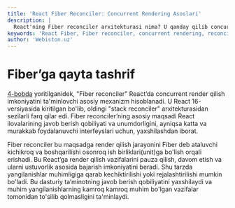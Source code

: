```yaml
---
title: 'React Fiber Reconciler: Concurrent Rendering Asoslari'
description: |
  React'ning Fiber reconciler arxitekturasi nima? U qanday qilib concurrent rendering'ga imkon berishini va ilovalar samaradorligini oshirishini bilib oling.
keywords: 'React Fiber, Fiber reconciler, concurrent rendering, reconciliation, stack reconciler, React 16, performance, samaradorlik, work unit, webiston'
author: 'Webiston.uz'
---
```


# Fiber’ga qayta tashrif

[4-bobda](/books/fluent-react/inside-reconciliation) yoritilganidek, "Fiber reconciler" React’da concurrent render qilish imkoniyatini ta'minlovchi asosiy mexanizm hisoblanadi. U React 16-versiyasida kiritilgan bo'lib, oldingi "stack reconciler" arxitekturasidan sezilarli farq qilar edi. Fiber reconciler’ning asosiy maqsadi React ilovalarining javob berish qobiliyati va unumdorligini, ayniqsa katta va murakkab foydalanuvchi interfeyslari uchun, yaxshilashdan iborat.

Fiber reconciler bu maqsadga render qilish jarayonini Fiber deb ataluvchi kichikroq va boshqarilishi osonroq ish birliklari(unit)ga bo'lish orqali erishadi. Bu React’ga render qilish vazifalarini pauza qilish, davom etish va ularni ustuvorlik asosida bajarish imkoniyatini beradi. Shu tarzda yangilanishlar muhimligiga qarab kechiktirilishi yoki rejalashtirilishi mumkin bo'ladi. Bu dasturiy ta’minotning javob berish qobiliyatini yaxshilaydi va muhim yangilanishlarning kamroq kamroq muhim bo'lgan vazifalar tomonidan to'silib qolmasligini ta'minlaydi.
